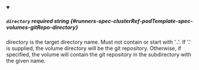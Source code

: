 
<details className="config-field" data-expandable="false" open>
<summary>

##### `directory` <span className="config-field-required" data-required="false">required</span> <span className="config-field-type">string</span> <span className="config-field-default"></span> <span className="config-field-enum"></span> {#runners-spec-clusterRef-podTemplate-spec-volumes-gitRepo-directory}

directory is the target directory name.
Must not contain or start with '..'.  If '.' is supplied, the volume directory will be the
git repository.  Otherwise, if specified, the volume will contain the git repository in
the subdirectory with the given name.

</summary>



</details>

